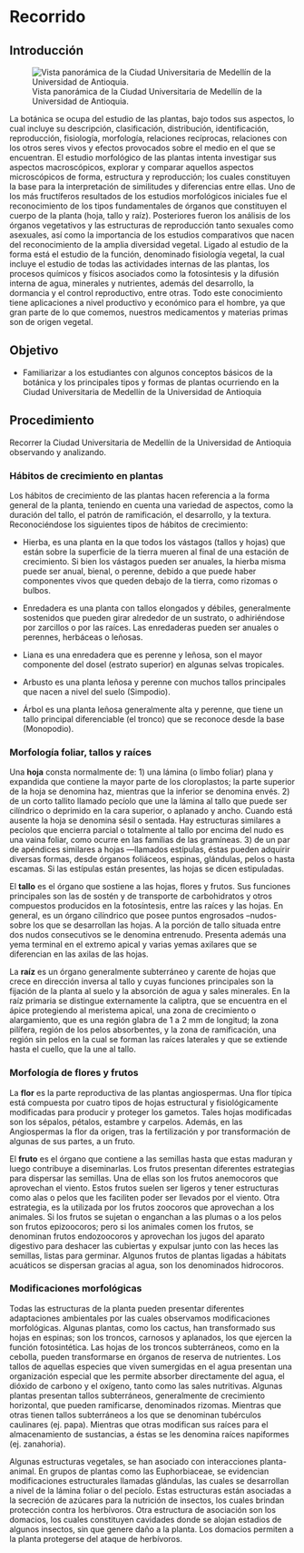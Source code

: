 # Recorrido

## Introducción

![Vista panorámica de la Ciudad Universitaria de Medellín de la Universidad de Antioquia.](images/udea_panoramica.jpg){#fig-udea-panoramica fig-align="center"}

La botánica se ocupa del estudio de las plantas, bajo todos sus aspectos, lo cual incluye su descripción, clasificación, distribución, identificación, reproducción, fisiología, morfología, relaciones recíprocas, relaciones con los otros seres vivos y efectos provocados sobre el medio en el que se encuentran. El estudio morfológico de las plantas intenta investigar sus aspectos macroscópicos, explorar y comparar aquellos aspectos microscópicos de forma, estructura y reproducción; los cuales constituyen la base para la interpretación de similitudes y diferencias entre ellas. Uno de los más fructíferos resultados de los estudios morfológicos iniciales fue el reconocimiento de los tipos fundamentales de órganos que constituyen el cuerpo de la planta (hoja, tallo y raíz). Posteriores fueron los análisis de los órganos vegetativos y las estructuras de reproducción tanto sexuales como asexuales, así como la importancia de los estudios comparativos que nacen del reconocimiento de la amplia diversidad vegetal. Ligado al estudio de la forma está el estudio de la función, denominado fisiología vegetal, la cual incluye el estudio de todas las actividades internas de las plantas, los procesos químicos y físicos asociados como la fotosíntesis y la difusión interna de agua, minerales y nutrientes, además del desarrollo, la dormancia y el control reproductivo, entre otras. Todo este conocimiento tiene aplicaciones a nivel productivo y económico para el hombre, ya que gran parte de lo que comemos, nuestros medicamentos y materias primas son de origen vegetal.

## Objetivo

-   Familiarizar a los estudiantes con algunos conceptos básicos de la botánica y los principales tipos y formas de plantas ocurriendo en la Ciudad Universitaria de Medellín de la Universidad de Antioquia

## Procedimiento

Recorrer la Ciudad Universitaria de Medellín de la Universidad de Antioquia observando y analizando.

### Hábitos de crecimiento en plantas

Los hábitos de crecimiento de las plantas hacen referencia a la forma general de la planta, teniendo en cuenta una variedad de aspectos, como la duración del tallo, el patrón de ramificación, el desarrollo, y la textura. Reconociéndose los siguientes tipos de hábitos de crecimiento:

-   Hierba, es una planta en la que todos los vástagos (tallos y hojas) que están sobre la superficie de la tierra mueren al final de una estación de crecimiento. Si bien los vástagos pueden ser anuales, la hierba misma puede ser anual, bienal, o perenne, debido a que puede haber componentes vivos que queden debajo de la tierra, como rizomas o bulbos.

-   Enredadera es una planta con tallos elongados y débiles, generalmente sostenidos que pueden girar alrededor de un sustrato, o adhiriéndose por zarcillos o por las raíces. Las enredaderas pueden ser anuales o perennes, herbáceas o leñosas.

-   Liana es una enredadera que es perenne y leñosa, son el mayor componente del dosel (estrato superior) en algunas selvas tropicales.

-   Arbusto es una planta leñosa y perenne con muchos tallos principales que nacen a nivel del suelo (Simpodio).

-   Árbol es una planta leñosa generalmente alta y perenne, que tiene un tallo principal diferenciable (el tronco) que se reconoce desde la base (Monopodio).

### Morfología foliar, tallos y raíces

Una **hoja** consta normalmente de: 1) una lámina (o limbo foliar) plana y expandida que contiene la mayor parte de los cloroplastos; la parte superior de la hoja se denomina haz, mientras que la inferior se denomina envés. 2) de un corto tallito llamado pecíolo que une la lámina al tallo que puede ser cilíndrico o deprimido en la cara superior, o aplanado y ancho. Cuando está ausente la hoja se denomina sésil o sentada. Hay estructuras similares a pecíolos que encierra parcial o totalmente al tallo por encima del nudo es una vaina foliar, como ocurre en las familias de las gramíneas. 3) de un par de apéndices similares a hojas ---llamados estípulas, éstas pueden adquirir diversas formas, desde órganos foliáceos, espinas, glándulas, pelos o hasta escamas. Si las estípulas están presentes, las hojas se dicen estipuladas.

El **tallo** es el órgano que sostiene a las hojas, flores y frutos. Sus funciones principales son las de sostén y de transporte de carbohidratos y otros compuestos producidos en la fotosíntesis, entre las raíces y las hojas. En general, es un órgano cilíndrico que posee puntos engrosados --nudos- sobre los que se desarrollan las hojas. A la porción de tallo situada entre dos nudos consecutivos se le denomina entrenudo. Presenta además una yema terminal en el extremo apical y varias yemas axilares que se diferencian en las axilas de las hojas.

La **raíz** es un órgano generalmente subterráneo y carente de hojas que crece en dirección inversa al tallo y cuyas funciones principales son la fijación de la planta al suelo y la absorción de agua y sales minerales. En la raíz primaria se distingue externamente la caliptra, que se encuentra en el ápice protegiendo al meristema apical, una zona de crecimiento o alargamiento, que es una región glabra de 1 a 2 mm de longitud; la zona pilífera, región de los pelos absorbentes, y la zona de ramificación, una región sin pelos en la cual se forman las raíces laterales y que se extiende hasta el cuello, que la une al tallo.

### Morfología de flores y frutos

La **flor** es la parte reproductiva de las plantas angiospermas. Una flor típica está compuesta por cuatro tipos de hojas estructural y fisiológicamente modificadas para producir y proteger los gametos. Tales hojas modificadas son los sépalos, pétalos, estambre y carpelos. Además, en las Angiospermas la flor da origen, tras la fertilización y por transformación de algunas de sus partes, a un fruto.

El **fruto** es el órgano que contiene a las semillas hasta que estas maduran y luego contribuye a diseminarlas. Los frutos presentan diferentes estrategias para dispersar las semillas. Una de ellas son los frutos anemocoros que aprovechan el viento. Estos frutos suelen ser ligeros y tener estructuras como alas o pelos que les faciliten poder ser llevados por el viento. Otra estrategia, es la utilizada por los frutos zoocoros que aprovechan a los animales. Si los frutos se sujetan o enganchan a las plumas o a los pelos son frutos epizoocoros; pero si los animales comen los frutos, se denominan frutos endozoocoros y aprovechan los jugos del aparato digestivo para deshacer las cubiertas y expulsar junto con las heces las semillas, listas para germinar. Algunos frutos de plantas ligadas a hábitats acuáticos se dispersan gracias al agua, son los denominados hidrocoros.

### Modificaciones morfológicas

Todas las estructuras de la planta pueden presentar diferentes adaptaciones ambientales por las cuales observamos modificaciones morfológicas. Algunas plantas, como los cactus, han transformado sus hojas en espinas; son los troncos, carnosos y aplanados, los que ejercen la función fotosintética. Las hojas de los troncos subterráneos, como en la cebolla, pueden transformarse en órganos de reserva de nutrientes. Los tallos de aquellas especies que viven sumergidas en el agua presentan una organización especial que les permite absorber directamente del agua, el dióxido de carbono y el oxígeno, tanto como las sales nutritivas. Algunas plantas presentan tallos subterráneos, generalmente de crecimiento horizontal, que pueden ramificarse, denominados rizomas. Mientras que otras tienen tallos subterráneos a los que se denominan tubérculos caulinares (ej. papa). Mientras que otras modifican sus raíces para el almacenamiento de sustancias, a éstas se les denomina raíces napiformes (ej. zanahoria).

Algunas estructuras vegetales, se han asociado con interacciones planta-animal. En grupos de plantas como las Euphorbiaceae, se evidencian modificaciones estructurales llamadas glándulas, las cuales se desarrollan a nivel de la lámina foliar o del pecíolo. Estas estructuras están asociadas a la secreción de azúcares para la nutrición de insectos, los cuales brindan protección contra los herbívoros. Otra estructura de asociación son los domacios, los cuales constituyen cavidades donde se alojan estadios de algunos insectos, sin que genere daño a la planta. Los domacios permiten a la planta protegerse del ataque de herbívoros.
